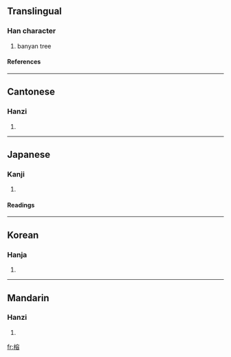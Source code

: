 ==Translingual==
===Han character===
{{Han char|rn=75|rad=木|as=10|sn=14|four=4396<sub>8</sub>|canj=木十金口 (DJCR)}}
# banyan tree
====References====
{{Han ref|kx=0543.060|dkj=15228|dj=0930.360|hdz=21270.060|uh=6995|ud=27029|bh=BA5F|bd=47711}}

----
==Cantonese==
===Hanzi===
{{yue-hanzi|jyut=|y=yung4}}
# {{defn|Cantonese}}

----
==Japanese==
===Kanji===
{{ja-kanji|grade=|rs=木10}}
# {{defn|Japanese}} 
====Readings====
{{ja-readings|on=[[よう]] (yō)|kun=[[あこう]] (akou)}}

----
==Korean==
===Hanja===
{{ko-hanja|hangeul=용|eumhun=|rv=yong|mr=yong|y=yong}}
# {{defn|Korean}}

----
==Mandarin==
===Hanzi===
{{cmn-hanzi|pin=[[bàng]] (bang4), [[bēng]] (beng1), [[páng]] (pang2), [[róng]] (rong2)|wg=pang<sup>4</sup>, peng<sup>1</sup>, p'ang<sup>2</sup>, jung<sup>2</sup>}}
# {{defn|Mandarin}}

[[fr:榕]]
